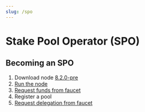 ```yaml
---
slug: /spo
---
```


# Stake Pool Operator (SPO)

## Becoming an SPO

1. Download node [8.2.0-pre](https://github.com/input-output-hk/cardano-node/releases/tag/8.2.0-pre)
2. [Run the node](tutorials/start-a-node.mdx)
3. [Request funds from faucet](https://faucet.sanchonet.world.dev.cardano.org/basic-faucet)
4. Register a pool
5. [Request delegation from faucet](https://faucet.sanchonet.world.dev.cardano.org/basic-faucet)